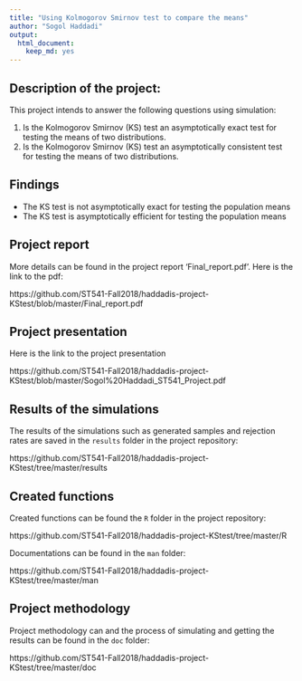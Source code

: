 ```yaml
---
title: "Using Kolmogorov Smirnov test to compare the means"
author: "Sogol Haddadi"
output: 
  html_document:
    keep_md: yes
---
```


## Description of the project:

This project intends to answer the following questions using simulation:

  1. Is the Kolmogorov Smirnov (KS) test an asymptotically exact test for testing the means of two
    distributions.
  2. Is the Kolmogorov Smirnov (KS) test an asymptotically consistent test for testing the means of two distributions.
  
## Findings

  * The KS test is not asymptotically exact for testing the population means
  * The KS test is asymptotically efficient for testing the population means
  
## Project report

More details can be found in the project report 'Final_report.pdf'. Here is the link to the pdf:

https://github.com/ST541-Fall2018/haddadis-project-KStest/blob/master/Final_report.pdf

## Project presentation

Here is the link to the project presentation

https://github.com/ST541-Fall2018/haddadis-project-KStest/blob/master/Sogol%20Haddadi_ST541_Project.pdf

## Results of the simulations

The results of the simulations such as generated samples and rejection rates are saved in the `results` folder in the project repository:

https://github.com/ST541-Fall2018/haddadis-project-KStest/tree/master/results

## Created functions

Created functions can be found the `R` folder in the project repository:

https://github.com/ST541-Fall2018/haddadis-project-KStest/tree/master/R

Documentations can be found in the `man` folder:

https://github.com/ST541-Fall2018/haddadis-project-KStest/tree/master/man


## Project methodology

Project methodology can and the process of simulating and getting the results can be found in the `doc` folder:

https://github.com/ST541-Fall2018/haddadis-project-KStest/tree/master/doc
